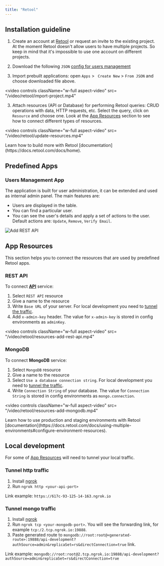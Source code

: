 ```yaml
---
title: "Retool"
---
```


## Installation guideline
1. Create an account at [Retool](https://login.retool.com/auth/signup) or request an invite to the existing project. At the moment Retool doesn't allow users to have multiple projects. So keep in mind that it's impossible to use one account on different projects.

2. Download the following `JSON` [config for users management](https://ship-docs.fra1.cdn.digitaloceanspaces.com/retool/users-management.json)
2. Import prebuilt applications: open `Apps` > ` Create New` > `From JSON` and choose downloaded file above.

<video
   controls
   className="w-full aspect-video"
   src= "/video/retool/import-project.mp4"
></video>


3. Attach resources (API or Database) for performing Retool queries: СRUD operations with data, HTTP requests, etc. Select the query, click on `Resource` and choose one. Look at the [App Resources](#app-resources) section to see how to connect different types of resources.

<video
    controls
    className="w-full aspect-video"
    src= "/video/retool/update-resources.mp4"
></video>

<Tip>
Learn how to build more with Retool [documentation](https://docs.retool.com/docs/home).
</Tip>

## Predefined Apps
### Users Management App
The application is built for user administration, it can be extended and used as internal admin panel. The main features are:
* Users are displayed in the table.
* You can find a particular user.
* You can see the user's details and apply a set of actions to the user. Default actions are: `Update`, `Remove`, `Verify Email`.

![Add REST API](/images/retool/users-managment-table.png)

## App Resources
This section helps you to connect the resources that are used by predefined Retool apps.
### REST API
To connect [**API**](/api-reference/overview) service:
1. Select `REST API` resource
2. Give a name to the resource
3. Write `Base URL` of your server. For local development you need to [tunnel the traffic](#tunnel-http-traffic).
4. Add `x-admin-key` header. The value for `x-admin-key` is stored in config environments as `adminKey`.

<video
    controls
    className="w-full aspect-video"
    src= "/video/retool/resources-add-rest-api.mp4"
></video>

### MongoDB
To connect **MongoDB** service:
1. Select `MongoDB` resource
2. Give a name to the resource
3. Select `Use a database connection string`. For local development you need to [tunnel the traffic](#tunnel-mongo-traffic).
4. Write `Connection String` of your database.  The value for `Connection String` is stored in config environments as `mongo.connection`.

<video
    controls
    className="w-full aspect-video"
    src= "/video/retool/resources-add-mongodb.mp4"
></video>

<Tip>
Learn how to use production and staging environments with Retool [documentation](https://docs.retool.com/docs/using-multiple-environments#configure-environment-resources).
</Tip>

## Local development
For some of [App Resources](#app-resources) will need to tunnel your local traffic.
### Tunnel http traffic
1. Install [ngrok](https://ngrok.com/)
2. Run `ngrok http <your-api-port>`

Link example:
 `https://617c-93-125-14-163.ngrok.io`
### Tunnel mongo traffic
1. Install [ngrok](https://ngrok.com/)
2. Run `ngrok tcp <your-mongodb-port>`. You will see the forwarding link, for example `tcp:/2.tcp.ngrok.io:19888`.
3. Paste generated route to `mongodb://root:root@<generated-route>:19888/api-development?authSource=admin&replicaSet=rs&directConnection=true` link.

Link example:
 `mongodb://root:root@2.tcp.ngrok.io:19888/api-development?authSource=admin&replicaSet=rs&directConnection=true`